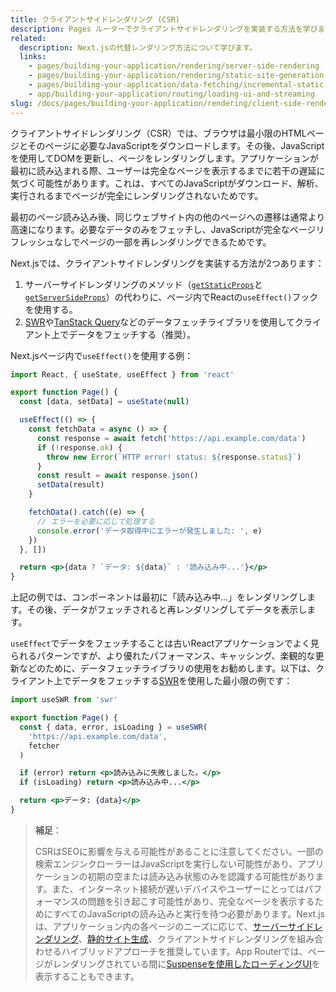 ```yaml
---
title: クライアントサイドレンダリング (CSR)
description: Pages ルーターでクライアントサイドレンダリングを実装する方法を学びます。
related:
  description: Next.jsの代替レンダリング方法について学びます。
  links:
    - pages/building-your-application/rendering/server-side-rendering
    - pages/building-your-application/rendering/static-site-generation
    - pages/building-your-application/data-fetching/incremental-static-regeneration
    - app/building-your-application/routing/loading-ui-and-streaming
slug: /docs/pages/building-your-application/rendering/client-side-rendering
---
```


クライアントサイドレンダリング（CSR）では、ブラウザは最小限のHTMLページとそのページに必要なJavaScriptをダウンロードします。その後、JavaScriptを使用してDOMを更新し、ページをレンダリングします。アプリケーションが最初に読み込まれる際、ユーザーは完全なページを表示するまでに若干の遅延に気づく可能性があります。これは、すべてのJavaScriptがダウンロード、解析、実行されるまでページが完全にレンダリングされないためです。

最初のページ読み込み後、同じウェブサイト内の他のページへの遷移は通常より高速になります。必要なデータのみをフェッチし、JavaScriptが完全なページリフレッシュなしでページの一部を再レンダリングできるためです。

Next.jsでは、クライアントサイドレンダリングを実装する方法が2つあります：

1. サーバーサイドレンダリングのメソッド（[`getStaticProps`](/docs/pages/building-your-application/data-fetching/get-static-props)と[`getServerSideProps`](/docs/pages/building-your-application/data-fetching/get-server-side-props)）の代わりに、ページ内でReactの`useEffect()`フックを使用する。
2. [SWR](https://swr.vercel.app/)や[TanStack Query](https://tanstack.com/query/latest/)などのデータフェッチライブラリを使用してクライアント上でデータをフェッチする（推奨）。

Next.jsページ内で`useEffect()`を使用する例：

```jsx filename="pages/index.js"
import React, { useState, useEffect } from 'react'

export function Page() {
  const [data, setData] = useState(null)

  useEffect(() => {
    const fetchData = async () => {
      const response = await fetch('https://api.example.com/data')
      if (!response.ok) {
        throw new Error(`HTTP error! status: ${response.status}`)
      }
      const result = await response.json()
      setData(result)
    }

    fetchData().catch((e) => {
      // エラーを必要に応じて処理する
      console.error('データ取得中にエラーが発生しました: ', e)
    })
  }, [])

  return <p>{data ? `データ: ${data}` : '読み込み中...'}</p>
}
```

上記の例では、コンポーネントは最初に「読み込み中...」をレンダリングします。その後、データがフェッチされると再レンダリングしてデータを表示します。

`useEffect`でデータをフェッチすることは古いReactアプリケーションでよく見られるパターンですが、より優れたパフォーマンス、キャッシング、楽観的な更新などのために、データフェッチライブラリの使用をお勧めします。以下は、クライアント上でデータをフェッチする[SWR](https://swr.vercel.app/)を使用した最小限の例です：

```jsx filename="pages/index.js"
import useSWR from 'swr'

export function Page() {
  const { data, error, isLoading } = useSWR(
    'https://api.example.com/data',
    fetcher
  )

  if (error) return <p>読み込みに失敗しました。</p>
  if (isLoading) return <p>読み込み中...</p>

  return <p>データ: {data}</p>
}
```

> **補足**：
>
> CSRはSEOに影響を与える可能性があることに注意してください。一部の検索エンジンクローラーはJavaScriptを実行しない可能性があり、アプリケーションの初期の空または読み込み状態のみを認識する可能性があります。また、インターネット接続が遅いデバイスやユーザーにとってはパフォーマンスの問題を引き起こす可能性があり、完全なページを表示するためにすべてのJavaScriptの読み込みと実行を待つ必要があります。Next.jsは、アプリケーション内の各ページのニーズに応じて、[サーバーサイドレンダリング](/docs/pages/building-your-application/rendering/server-side-rendering)、[静的サイト生成](/docs/pages/building-your-application/rendering/static-site-generation)、クライアントサイドレンダリングを組み合わせるハイブリッドアプローチを推奨しています。App Routerでは、ページがレンダリングされている間に[Suspenseを使用したローディングUI](/docs/app/building-your-application/routing/loading-ui-and-streaming)を表示することもできます。
